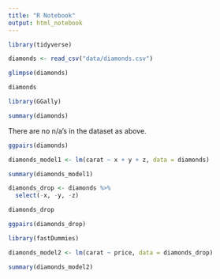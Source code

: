 ```yaml
---
title: "R Notebook"
output: html_notebook
---
```


```r
library(tidyverse)
```

```r
diamonds <- read_csv("data/diamonds.csv")
```

```r
glimpse(diamonds)
```

```r
diamonds
```

```r
library(GGally)
```

```r
summary(diamonds)
```

There are no n/a's in the dataset as above.

```r
ggpairs(diamonds)
```

```r
diamonds_model1 <- lm(carat ~ x + y + z, data = diamonds)
```

```r
summary(diamonds_model1)
```

```r
diamonds_drop <- diamonds %>% 
  select(-x, -y, -z)
```

```r
diamonds_drop
```

```r
ggpairs(diamonds_drop)
```

```r
library(fastDummies)
```

```r
diamonds_model2 <- lm(carat ~ price, data = diamonds_drop)
```

```r
summary(diamonds_model2)
```



























